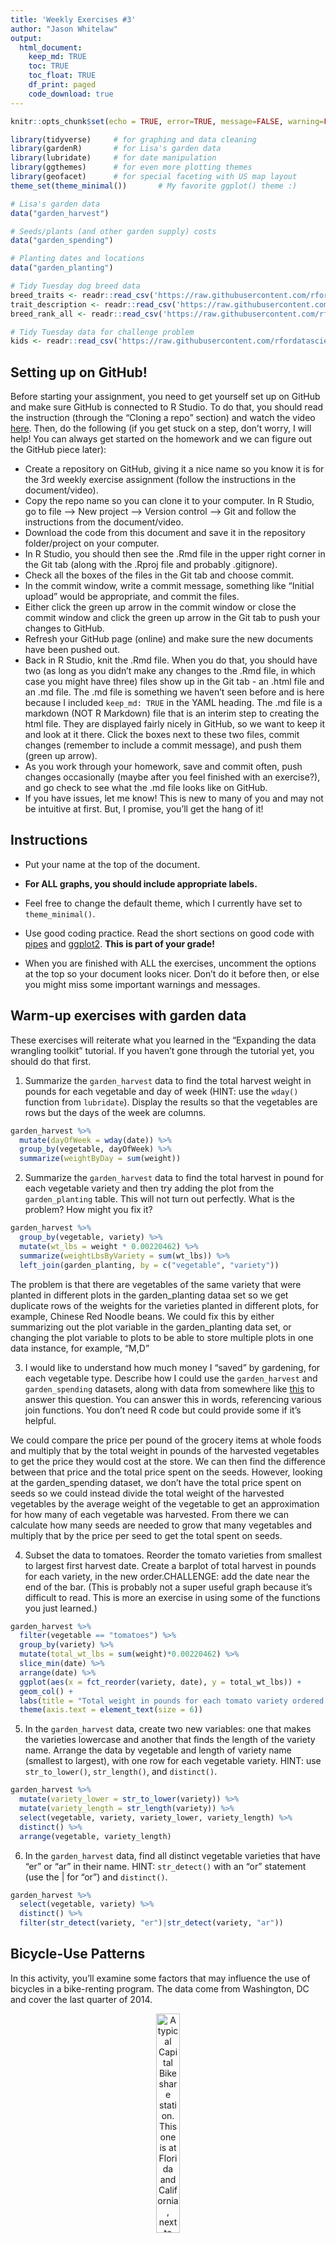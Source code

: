 ```yaml
---
title: 'Weekly Exercises #3'
author: "Jason Whitelaw"
output: 
  html_document:
    keep_md: TRUE
    toc: TRUE
    toc_float: TRUE
    df_print: paged
    code_download: true
---
```



```r
knitr::opts_chunk$set(echo = TRUE, error=TRUE, message=FALSE, warning=FALSE)
```

```r
library(tidyverse)     # for graphing and data cleaning
library(gardenR)       # for Lisa's garden data
library(lubridate)     # for date manipulation
library(ggthemes)      # for even more plotting themes
library(geofacet)      # for special faceting with US map layout
theme_set(theme_minimal())       # My favorite ggplot() theme :)
```

```r
# Lisa's garden data
data("garden_harvest")

# Seeds/plants (and other garden supply) costs
data("garden_spending")

# Planting dates and locations
data("garden_planting")

# Tidy Tuesday dog breed data
breed_traits <- readr::read_csv('https://raw.githubusercontent.com/rfordatascience/tidytuesday/master/data/2022/2022-02-01/breed_traits.csv')
trait_description <- readr::read_csv('https://raw.githubusercontent.com/rfordatascience/tidytuesday/master/data/2022/2022-02-01/trait_description.csv')
breed_rank_all <- readr::read_csv('https://raw.githubusercontent.com/rfordatascience/tidytuesday/master/data/2022/2022-02-01/breed_rank.csv')

# Tidy Tuesday data for challenge problem
kids <- readr::read_csv('https://raw.githubusercontent.com/rfordatascience/tidytuesday/master/data/2020/2020-09-15/kids.csv')
```

## Setting up on GitHub!

Before starting your assignment, you need to get yourself set up on GitHub and make sure GitHub is connected to R Studio. To do that, you should read the instruction (through the "Cloning a repo" section) and watch the video [here](https://github.com/llendway/github_for_collaboration/blob/master/github_for_collaboration.md). Then, do the following (if you get stuck on a step, don't worry, I will help! You can always get started on the homework and we can figure out the GitHub piece later):

* Create a repository on GitHub, giving it a nice name so you know it is for the 3rd weekly exercise assignment (follow the instructions in the document/video).  
* Copy the repo name so you can clone it to your computer. In R Studio, go to file --> New project --> Version control --> Git and follow the instructions from the document/video.  
* Download the code from this document and save it in the repository folder/project on your computer.  
* In R Studio, you should then see the .Rmd file in the upper right corner in the Git tab (along with the .Rproj file and probably .gitignore).  
* Check all the boxes of the files in the Git tab and choose commit.  
* In the commit window, write a commit message, something like "Initial upload" would be appropriate, and commit the files.  
* Either click the green up arrow in the commit window or close the commit window and click the green up arrow in the Git tab to push your changes to GitHub.  
* Refresh your GitHub page (online) and make sure the new documents have been pushed out.  
* Back in R Studio, knit the .Rmd file. When you do that, you should have two (as long as you didn't make any changes to the .Rmd file, in which case you might have three) files show up in the Git tab - an .html file and an .md file. The .md file is something we haven't seen before and is here because I included `keep_md: TRUE` in the YAML heading. The .md file is a markdown (NOT R Markdown) file that is an interim step to creating the html file. They are displayed fairly nicely in GitHub, so we want to keep it and look at it there. Click the boxes next to these two files, commit changes (remember to include a commit message), and push them (green up arrow).  
* As you work through your homework, save and commit often, push changes occasionally (maybe after you feel finished with an exercise?), and go check to see what the .md file looks like on GitHub.  
* If you have issues, let me know! This is new to many of you and may not be intuitive at first. But, I promise, you'll get the hang of it! 



## Instructions

* Put your name at the top of the document. 

* **For ALL graphs, you should include appropriate labels.** 

* Feel free to change the default theme, which I currently have set to `theme_minimal()`. 

* Use good coding practice. Read the short sections on good code with [pipes](https://style.tidyverse.org/pipes.html) and [ggplot2](https://style.tidyverse.org/ggplot2.html). **This is part of your grade!**

* When you are finished with ALL the exercises, uncomment the options at the top so your document looks nicer. Don't do it before then, or else you might miss some important warnings and messages.


## Warm-up exercises with garden data

These exercises will reiterate what you learned in the "Expanding the data wrangling toolkit" tutorial. If you haven't gone through the tutorial yet, you should do that first.

  1. Summarize the `garden_harvest` data to find the total harvest weight in pounds for each vegetable and day of week (HINT: use the `wday()` function from `lubridate`). Display the results so that the vegetables are rows but the days of the week are columns.

```r
garden_harvest %>%
  mutate(dayOfWeek = wday(date)) %>%
  group_by(vegetable, dayOfWeek) %>%
  summarize(weightByDay = sum(weight))
```

  2. Summarize the `garden_harvest` data to find the total harvest in pound for each vegetable variety and then try adding the plot from the `garden_planting` table. This will not turn out perfectly. What is the problem? How might you fix it?

```r
garden_harvest %>%
  group_by(vegetable, variety) %>%
  mutate(wt_lbs = weight * 0.00220462) %>%
  summarize(weightLbsByVariety = sum(wt_lbs)) %>%
  left_join(garden_planting, by = c("vegetable", "variety"))
```

The problem is that there are vegetables of the same variety that were planted in different plots in the garden_planting dataa set so we get duplicate rows of the weights for the varieties planted in different plots, for example, Chinese Red Noodle beans. We could fix this by either summarizing out the plot variable in the garden_planting data set, or changing the plot variable to plots to be able to store multiple plots in one data instance, for example, "M,D"

  3. I would like to understand how much money I "saved" by gardening, for each vegetable type. Describe how I could use the `garden_harvest` and `garden_spending` datasets, along with data from somewhere like [this](https://products.wholefoodsmarket.com/search?sort=relevance&store=10542) to answer this question. You can answer this in words, referencing various join functions. You don't need R code but could provide some if it's helpful.

We could compare the price per pound of the grocery items at whole foods and multiply that by the total weight in pounds of the harvested vegetables to get the price they would cost at the store. We can then find the difference between that price and the total price spent on the seeds. However, looking at the garden_spending dataset, we don't have the total price spent on seeds so we could instead divide the total weight of the harvested vegetables by the average weight of the vegetable to get an approximation for how many of each vegetable was harvested. From there we can calculate how many seeds are needed to grow that many vegetables and multiply that by the price per seed to get the total spent on seeds.

  4. Subset the data to tomatoes. Reorder the tomato varieties from smallest to largest first harvest date. Create a barplot of total harvest in pounds for each variety, in the new order.CHALLENGE: add the date near the end of the bar. (This is probably not a super useful graph because it's difficult to read. This is more an exercise in using some of the functions you just learned.)

```r
garden_harvest %>%
  filter(vegetable == "tomatoes") %>%
  group_by(variety) %>%
  mutate(total_wt_lbs = sum(weight)*0.00220462) %>%
  slice_min(date) %>%
  arrange(date) %>%
  ggplot(aes(x = fct_reorder(variety, date), y = total_wt_lbs)) +
  geom_col() + 
  labs(title = "Total weight in pounds for each tomato variety ordered by first harvest date", x = "Variety", y = "Total Weight in Pounds") +
  theme(axis.text = element_text(size = 6))
```

  5. In the `garden_harvest` data, create two new variables: one that makes the varieties lowercase and another that finds the length of the variety name. Arrange the data by vegetable and length of variety name (smallest to largest), with one row for each vegetable variety. HINT: use `str_to_lower()`, `str_length()`, and `distinct()`.
  
```r
garden_harvest %>%
  mutate(variety_lower = str_to_lower(variety)) %>%
  mutate(variety_length = str_length(variety)) %>%
  select(vegetable, variety, variety_lower, variety_length) %>%
  distinct() %>%
  arrange(vegetable, variety_length)
```

  6. In the `garden_harvest` data, find all distinct vegetable varieties that have "er" or "ar" in their name. HINT: `str_detect()` with an "or" statement (use the | for "or") and `distinct()`.

```r
garden_harvest %>%
  select(vegetable, variety) %>%
  distinct() %>%
  filter(str_detect(variety, "er")|str_detect(variety, "ar"))
```


## Bicycle-Use Patterns

In this activity, you'll examine some factors that may influence the use of bicycles in a bike-renting program.  The data come from Washington, DC and cover the last quarter of 2014.

<center>

![A typical Capital Bikeshare station. This one is at Florida and California, next to Pleasant Pops.](https://www.macalester.edu/~dshuman1/data/112/bike_station.jpg){width="30%"}


![One of the vans used to redistribute bicycles to different stations.](https://www.macalester.edu/~dshuman1/data/112/bike_van.jpg){width="30%"}

</center>

Two data tables are available:

- `Trips` contains records of individual rentals
- `Stations` gives the locations of the bike rental stations

Here is the code to read in the data. We do this a little differently than usual, which is why it is included here rather than at the top of this file. To avoid repeatedly re-reading the files, start the data import chunk with `{r cache = TRUE}` rather than the usual `{r}`.

```r
data_site <- 
  "https://www.macalester.edu/~dshuman1/data/112/2014-Q4-Trips-History-Data.rds" 
Trips <- readRDS(gzcon(url(data_site)))
Stations<-read_csv("http://www.macalester.edu/~dshuman1/data/112/DC-Stations.csv")
```

**NOTE:** The `Trips` data table is a random subset of 10,000 trips from the full quarterly data. Start with this small data table to develop your analysis commands. **When you have this working well, you should access the full data set of more than 600,000 events by removing `-Small` from the name of the `data_site`.**

### Temporal patterns

It's natural to expect that bikes are rented more at some times of day, some days of the week, some months of the year than others. The variable `sdate` gives the time (including the date) that the rental started. Make the following plots and interpret them:

  7. A density plot, which is a smoothed out histogram, of the events versus `sdate`. Use `geom_density()`.
  
```r
Trips %>%
  ggplot() +
  geom_density(aes(x = sdate)) +
  labs(title = "Bike Rentals by Date", x = "Date", y = "Density")
```
  
More bikes are rented during the months of October and Novemeber as compared to December and January.
  
  8. A density plot of the events versus time of day.  You can use `mutate()` with `lubridate`'s  `hour()` and `minute()` functions to extract the hour of the day and minute within the hour from `sdate`. Hint: A minute is 1/60 of an hour, so create a variable where 3:30 is 3.5 and 3:45 is 3.75.
  
```r
Trips %>%
  mutate(time = hour(sdate) + minute(sdate)/60) %>%
  ggplot() + 
  geom_density(aes(x = time)) + 
  labs(title = "Bike Rentals by Time", y = "Density", x = "Time")
```

A majority of bikes are rented out between the hours of 8am and 8pm with large spikes at 8am and 6pm and a dip in between these times.
  
  9. A bar graph of the events versus day of the week. Put day on the y-axis.
  
```r
Trips %>%
  mutate(weekday = wday(sdate)) %>%
  ggplot() + 
  geom_bar(aes(y = weekday)) + 
  labs(title = "Bike Rentals by Day of the Week", y = "Day of the Week (1 = Sunday)")
```
  
The least bikes are rented on Saturday and Sunday, while the days during the week have the most rentals, with Friday having the most, closely followed by Monday and Thursday.
  
  10. Facet your graph from exercise 8. by day of the week. Is there a pattern?
  
```r
Trips %>%
  mutate(time = hour(sdate) + minute(sdate)/60) %>%
  mutate(weekday = wday(sdate)) %>%
  ggplot() + 
  geom_density(aes(x = time)) +
  labs(title = "Bike Rental Times for Days of the Week (1 = Sunday)", y = "Density", x = "Time") +
  facet_wrap(vars(weekday))
```
  
For the weekdays we see the spikes in rentals at times when people are going and leaving work, however for the weekend, we see a general trend of rentals during the middle of the day. 
  
The variable `client` describes whether the renter is a regular user (level `Registered`) or has not joined the bike-rental organization (`Causal`). The next set of exercises investigate whether these two different categories of users show different rental behavior and how `client` interacts with the patterns you found in the previous exercises. 

  11. Change the graph from exercise 10 to set the `fill` aesthetic for `geom_density()` to the `client` variable. You should also set `alpha = .5` for transparency and `color=NA` to suppress the outline of the density function.
  
```r
Trips %>%
  mutate(time = hour(sdate) + minute(sdate)/60) %>%
  mutate(weekday = wday(sdate)) %>%
  ggplot() + 
  geom_density(aes(x = time, fill = client), alpha = .5, color = NA) +
  labs(title = "Bike Rental Times for Days of the Week by Client (1 = Sunday)", y = "Density", x = "Time") +
  facet_wrap(vars(weekday))
```

We see that it is the registered users who are using the bike rentals for commuting to and from work, while the casual users are using the bike rentals mostly during the middle of the day, regardless of the day of the week.

  12. Change the previous graph by adding the argument `position = position_stack()` to `geom_density()`. In your opinion, is this better or worse in terms of telling a story? What are the advantages/disadvantages of each?
  
```r
Trips %>%
  mutate(time = hour(sdate) + minute(sdate)/60) %>%
  mutate(weekday = wday(sdate)) %>%
  ggplot() + 
  geom_density(aes(x = time, fill = client), alpha = .5, color = NA, position = position_stack()) +
  labs(title = "Bike Rental Times for Days of the Week by Client (1 = Sunday)", y = "Density", x = "Time") +
  facet_wrap(vars(weekday))
```
  
In my opinion, this graph is worse at telling the story. It is much harder to see that it is really just the registered clients commuting to and from work with the bikes while the casual users are using it throughout the day. The advantage to the previous graph is we can individually see the distribution of each client while the advantage of this graph is to see the total distribution as well, but at the sacrifice of more information regarding the two categories of client.
  
  13. In this graph, go back to using the regular density plot (without `position = position_stack()`). Add a new variable to the dataset called `weekend` which will be "weekend" if the day is Saturday or Sunday and  "weekday" otherwise (HINT: use the `ifelse()` function and the `wday()` function from `lubridate`). Then, update the graph from the previous problem by faceting on the new `weekend` variable. 
  
```r
Trips %>%
  mutate(time = hour(sdate) + minute(sdate)/60) %>%
  mutate(weekday = wday(sdate)) %>%
  mutate(weekend = weekday == 1 | weekday == 7) %>%
  ggplot() + 
  geom_density(aes(x = time, fill = client), alpha = .5, color = NA) +
  labs(title = "Bike Rental Times for Weekend vs Weekday by Client (TRUE = Weekend)", y = "Density", x = "Time") +
  facet_wrap(vars(weekend))
```
  
Here we can see a similar conclusion to our previous graphs, but in a more compact and clear way. The registered riders are using the bikes during the week for commuting to work, but also using the bikes during the weekend during the day, while the casual riders are using the bikes during both the week and weekend for use during the day.
  
  14. Change the graph from the previous problem to facet on `client` and fill with `weekday`. What information does this graph tell you that the previous didn't? Is one graph better than the other?
  
```r
Trips %>%
  mutate(time = hour(sdate) + minute(sdate)/60) %>%
  mutate(weekday = wday(sdate)) %>%
  mutate(weekend = weekday == 1 | weekday == 7) %>%
  ggplot() + 
  geom_density(aes(x = time, fill = weekend), alpha = .5, color = NA) +
  labs(title = "Bike Rental Times for Client Type by Weekend vs Weekday (TRUE = Weekend)", y = "Density", x = "Time") +
  facet_wrap(vars(client))
```
  
This plot allows us to directly compare the distributions of weekend vs weekday bike rentals as supposed to more directly comparing client types. Neither graph is better than the other in my opinion. I would choose the first graph to emphasize the comparison between client type as those distributions are overlapping, while using the second graph to emphasize weekend vs weekday.
  
### Spatial patterns

  15. Use the latitude and longitude variables in `Stations` to make a visualization of the total number of departures from each station in the `Trips` data. Use either color or size to show the variation in number of departures. We will improve this plot next week when we learn about maps!
  
```r
Trips %>%
  left_join(Stations, by = c("sstation" = "name")) %>%
  group_by(lat, long) %>%
  mutate(Departures = n()) %>%
  ggplot() + 
  geom_jitter(aes(x = long, y = lat, color = Departures)) + 
  labs(title = "Latitude and longitude of stations colored by number of departures", x = "longitude", y = "latitude")
```
  
  16. Only 14.4% of the trips in our data are carried out by casual users. Create a plot that shows which area(s) have stations with a much higher percentage of departures by casual users. What patterns do you notice? (Again, we'll improve this next week when we learn about maps).
  
```r
Trips %>%
  left_join(Stations, by = c("sstation" = "name")) %>%
  group_by(lat, long) %>%
  mutate(Departures = n()) %>%
  group_by(lat, long) %>%
  mutate(percentCasual = sum(client=="Casual")/(sum(client=="Registered")+sum(client=="Casual"))) %>%
  ggplot() + 
  geom_jitter(aes(x = long, y = lat, color = Departures, size = percentCasual)) + 
  labs(title = "Latitude and longitude of stations colored by number of departures, sized by ratio of casual users", x = "longitude", y = "latitude")
```
  
**DID YOU REMEMBER TO GO BACK AND CHANGE THIS SET OF EXERCISES TO THE LARGER DATASET? IF NOT, DO THAT NOW.**

## Dogs!

In this section, we'll use the data from 2022-02-01 Tidy Tuesday. If you didn't use that data or need a little refresher on it, see the [website](https://github.com/rfordatascience/tidytuesday/blob/master/data/2022/2022-02-01/readme.md).

  17. The final product of this exercise will be a graph that has breed on the y-axis and the sum of the numeric ratings in the `breed_traits` dataset on the x-axis, with a dot for each rating. First, create a new dataset called `breed_traits_total` that has two variables -- `Breed` and `total_rating`. The `total_rating` variable is the sum of the numeric ratings in the `breed_traits` dataset (we'll use this dataset again in the next problem). Then, create the graph just described. Omit Breeds with a `total_rating` of 0 and order the Breeds from highest to lowest ranked. You may want to adjust the `fig.height` and `fig.width` arguments inside the code chunk options (eg. `{r, fig.height=8, fig.width=4}`) so you can see things more clearly - check this after you knit the file to assure it looks like what you expected.

```r
breed_traits_total <- breed_traits %>%
  mutate(total_rating = rowSums(.[2:7]) + rowSums(.[10:17])) %>%
  summarize(Breed, total_rating)
breed_traits_total %>%
  filter(total_rating>0) %>%
  ggplot() + 
  geom_col(aes(x = total_rating, y = fct_reorder(Breed, total_rating))) +
  labs(title = "Dog Breeds sorted by Total Rating", y = "Breed", x = "Total Rating")
```

  18. The final product of this exercise will be a graph with the top-20 dogs in total ratings (from previous problem) on the y-axis, year on the x-axis, and points colored by each breed's ranking for that year (from the `breed_rank_all` dataset). The points within each breed will be connected by a line, and the breeds should be arranged from the highest median rank to lowest median rank ("highest" is actually the smallest numer, eg. 1 = best). After you're finished, think of AT LEAST one thing you could you do to make this graph better. HINTS: 1. Start with the `breed_rank_all` dataset and pivot it so year is a variable. 2. Use the `separate()` function to get year alone, and there's an extra argument in that function that can make it numeric. 3. For both datasets used, you'll need to `str_squish()` Breed before joining. 
  
```r
breed_rank_all %>%
  select(-links, -Image) %>%
  pivot_longer(cols = -Breed, names_to = "year", values_to = "rank") %>%
  separate(year, into = "Year") %>%
  left_join(breed_traits_total, by = c("Breed")) %>%
  arrange(desc(total_rating)) %>%
  filter(total_rating > 48) %>%
  ggplot(aes(y = Breed, x = Year, color = rank)) + 
  geom_point() +
  geom_line() + 
  labs(title = "Top Breeds by Total Rating colored by Rank")
```
  
  19. Create your own! Requirements: use a `join` or `pivot` function (or both, if you'd like), a `str_XXX()` function, and a `fct_XXX()` function to create a graph using any of the dog datasets. One suggestion is to try to improve the graph you created for the Tidy Tuesday assignment. If you want an extra challenge, find a way to use the dog images in the `breed_rank_all` file - check out the `ggimage` library and [this resource](https://wilkelab.org/ggtext/) for putting images as labels.
  
```r
breed_rank_all %>%
  select(-links, -Image) %>%
  pivot_longer(cols = -Breed, names_to = "year", values_to = "rank") %>%
  separate(year, into = "Year") %>%
  left_join(breed_traits_total, by = c("Breed")) %>%
  arrange(desc(total_rating)) %>%
  filter(total_rating>0) %>%
  group_by(Breed) %>%
  mutate(avg_rank = mean(rank)) %>%
  ggplot(aes(x = total_rating, y = avg_rank)) +
  geom_point() +
  labs(title = "Dog Breeds by Total Rating and Average Ranking", y = "Average Ranking", x = "Total Rating") +
  geom_text(aes(label = ifelse((avg_rank<50&total_rating>50), as.character(str_to_title(Breed)),'')), hjust=-.1, vjust=-.5, size = 2)
```
  
## GitHub link

  20. Below, provide a link to your GitHub page with this set of Weekly Exercises. Specifically, if the name of the file is 03_exercises.Rmd, provide a link to the 03_exercises.md file, which is the one that will be most readable on GitHub.
  
https://github.com/jawhitelaw/stat112_03_exercises/blob/main/03_exercises.Rmd

## Challenge problem! 

This problem uses the data from the Tidy Tuesday competition this week, `kids`. If you need to refresh your memory on the data, read about it [here](https://github.com/rfordatascience/tidytuesday/blob/master/data/2020/2020-09-15/readme.md). 

  21. In this exercise, you are going to try to replicate the graph below, created by Georgios Karamanis. I'm sure you can find the exact code on GitHub somewhere, but **DON'T DO THAT!** You will only be graded for putting an effort into this problem. So, give it a try and see how far you can get without doing too much googling. HINT: use `facet_geo()`. The graphic won't load below since it came from a location on my computer. So, you'll have to reference the original html on the moodle page to see it.
  

**DID YOU REMEMBER TO UNCOMMENT THE OPTIONS AT THE TOP?**
